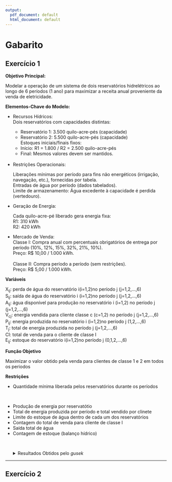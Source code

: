 ```yaml
---
output:
  pdf_document: default
  html_document: default
---
```


# Gabarito {.unnumbered}

<!--
<div id="conteudo-secreto" style="display:none;">
-->

## Exercício 1{-}

<b>Objetivo Principal:</b>

Modelar a operação de um sistema de dois reservatórios hidrelétricos ao longo de 6 períodos (1 ano) para maximizar a receita anual proveniente da venda de eletricidade.

<b>Elementos-Chave do Modelo:</b>

<ul>
<li>Recursos Hídricos:</li>

Dois reservatórios com capacidades distintas:<br>
<ul>
<li>Reservatório 1: 3.500 quilo-acre-pés (capacidade)</li>
<li>Reservatório 2: 5.500 quilo-acre-pés (capacidade)</li>

Estoques iniciais/finais fixos:
<li>Início: R1 = 1.800 / R2 = 2.500 quilo-acre-pés</li>
<li>Final: Mesmos valores devem ser mantidos.</li>
</ul>
<br>
<li>Restrições Operacionais:</li>

Liberações mínimas por período para fins não energéticos (irrigação, navegação, etc.), fornecidas por tabela.<br>
Entradas de água por período (dados tabelados).<br>
Limite de armazenamento: Água excedente à capacidade é perdida (vertedouro).

<li>Geração de Energia:</li>

Cada quilo-acre-pé liberado gera energia fixa:<br>
R1: 310 kWh<br>
R2: 420 kWh<br>

<li>Mercado de Venda:</li>

Classe I: Compra anual com percentuais obrigatórios de entrega por período (10%, 12%, 15%, 32%, 21%, 10%).<br>
Preço: R$ 10,00 / 1.000 kWh.<br>
<br>
Classe II: Compra período a período (sem restrições).<br>
Preço: R$ 5,00 / 1.000 kWh.
</ul>
<b>Variáveis</b>

X<sub>ij</sub>: perda de água do reservatório i(i=1,2)no período j (j=1,2,…,6)<br>
S<sub>ij</sub>: saída de água do reservatório i (i=1,2)no período j (j=1,2,…,6)<br>
A<sub>ij</sub>: água disponível para produção no reservatório i (i=1,2) no período j (j=1,2,…,6)<br>
V<sub>cj</sub>: energia vendida para cliente classe c (c=1,2)  no período j (j=1,2,…,6)<br>
P<sub>ij</sub>: energia produzida no reservatório i (i=1,2)no período j (1,2,…,6)<br>
T<sub>j</sub>: total de energia produzida no período j (j=1,2,…,6)<br>
CI: total de venda para o cliente de classe I<br>
E<sub>ij</sub>: estoque do reservatório i(i=1,2)no período j (0,1,2,…,6)<br>

<b>Função Objetivo</b>

Maximizar o valor obtido pela venda para clientes de classe 1 e 2 em todos os periodos<br>
```{=tex}
\begin{equation}
  Max \quad 10\sum_{j} V_{1j} + 5\sum_{j} V_{2j}
\end{equation}
```
<b>Restrições</b>

<ul>
<li>Quantidade mínima liberada pelos reservatórios durante os períodos</li><br>

```{=tex}
\begin{equation}
A_{1j} ≥ 200 \qquad \forall j \\
A_{21} ≥ 304 \\
A_{22} ≥ 578 \\
A_{23} ≥ 995 \\
A_{24} ≥ 1495 \\
A_{25} ≥ 558 \\
A_{26} ≥ 392 
\end{equation}
```

<li>Produção de energia por reservatótio</li>
<li>Total de energia produzida por período e total vendido por clinete</li>
<li>Limite do estoque de água dentro de cada um dos reservatórios</li>
<li>Contagem do total de venda para cliente de classe I</li>
<li>Saída total de água</li>
<li>Contagem de estoque (balanço hídrico)</li>
<br>

<details>
<summary>Resultados Obtidos pelo <em>gusek</em></summary>
<br>
obj = 42071,45<br>
<br>
V<sub>11</sub> = 409,50<br>
V<sub>12</sub> = 491,40<br>
V<sub>13</sub> = 614,25<br>
V<sub>14</sub> = 1310,4<br>
V<sub>15</sub> = 859,95<br>
V<sub>16</sub> = 409,50<br>
V<sub>21</sub> = 224,29<br>
V<sub>22</sub> = 0<br>
V<sub>23</sub> = 0<br>
V<sub>24</sub> = 0<br>
V<sub>25</sub> = 0<br>
V<sub>26</sub> = 0<br>
P<sub>11</sub> = 243770<br>
P<sub>12</sub> = 62000<br>
P<sub>13</sub> = 97230<br>
P<sub>14</sub> = 507470<br>
P<sub>15</sub> = 62000<br>
P<sub>16</sub> = 62000<br>
P<sub>21</sub> = 390020<br>
P<sub>22</sub> = 429400<br>
P<sub>23</sub> = 517020<br>
P<sub>24</sub> = 802930<br>
P<sub>25</sub> = 797950<br>
P<sub>26</sub> = 347500<br>
</details>
</ul>
---

## Exercício 2{-}


<!--
</div>

<div id="senha-div">
  <p>Digite a senha para acessar o gabarito:</p>
  <input type="password" id="senha-input" />
  <button onclick="verificarSenha()">Entrar</button>
  <br>
  <p id="mensagem"></p>
</div>

<script src="senhas.js"></script>
-->